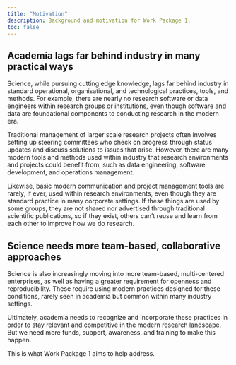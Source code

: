 ```yaml
---
title: "Motivation"
description: Background and motivation for Work Package 1.
toc: false
---
```


## Academia lags far behind industry in many practical ways

Science, while pursuing cutting edge knowledge, lags far behind industry
in standard operational, organisational, and technological practices,
tools, and methods. For example, there are nearly no research software
or data engineers within research groups or institutions, even though
software and data are foundational components to conducting research in
the modern era.

Traditional management of larger scale research projects often involves
setting up steering committees who check on progress through status
updates and discuss solutions to issues that arise. However, there are
many modern tools and methods used within industry that research
environments and projects could benefit from, such as data engineering,
software development, and operations management.

Likewise, basic modern communication and project management tools are
rarely, if ever, used within research environments, even though they are
standard practice in many corporate settings. If these things are used
by some groups, they are not shared nor advertised through traditional
scientific publications, so if they exist, others can't reuse and learn
from each other to improve how we do research.

## Science needs more team-based, collaborative approaches

Science is also increasingly moving into more team-based, multi-centered
enterprises, as well as having a greater requirement for openness and
reproducibility. These require using modern practices designed for these
conditions, rarely seen in academia but common within many industry
settings.

Ultimately, academia needs to recognize and incorporate these practices
in order to stay relevant and competitive in the modern research
landscape. But we need more funds, support, awareness, and training to
make this happen.

This is what Work Package 1 aims to help address.
